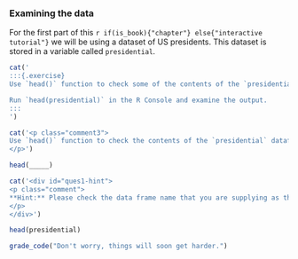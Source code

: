 ### Examining the data

<!-- TODO: change the dataset -->

For the first part of this `r if(is_book){"chapter"} else{"interactive tutorial"}` we will be using a dataset of US presidents. This dataset is stored in a variable called `presidential`.

<!-- Book version -->

```r
cat('
:::{.exercise}
Use `head()` function to check some of the contents of the `presidential` dataframe. (The `head()` function prints the first six rows of a dataframe.)

Run `head(presidential)` in the R Console and examine the output.
:::
')
```

<!-- End book -->

<!-- Tutorial version -->

```r
cat('<p class="comment3">
Use `head()` function to check the contents of the `presidential` dataframe. (The `head()` function prints the first six rows of a dataframe.)
</p>')
```

```r
head(_____)
```

```r
cat('<div id="ques1-hint">
<p class="comment">
**Hint:** Please check the data frame name that you are supplying as the argument to the head function
</p>
</div>')
```

```r
head(presidential)
```

```r
grade_code("Don't worry, things will soon get harder.")
```

<!-- End tutorial -->

<!--
TODO:
glimpse function? `str` function?
quiz (number of rows, columns, what does each observation represent, etc.)
-->
